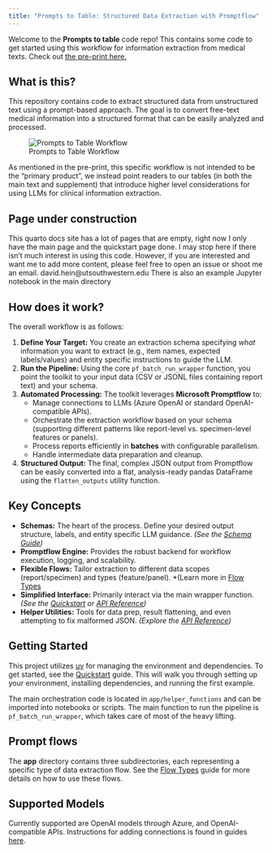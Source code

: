 ```yaml
---
title: "Prompts to Table: Structured Data Extraction with Promptflow"
---
```


Welcome to the **Prompts to table** code repo! This contains some code to get started using this workflow for information extraction from medical texts.
Check out [the pre-print here.](https://www.medrxiv.org/content/10.1101/2025.02.11.25322107v2)

## What is this?

This repository contains code to extract structured data from unstructured text using a prompt-based approach. The goal is to convert free-text medical information into a structured format that can be easily analyzed and processed.

![Prompts to Table Workflow](docs/P2T_Gitlab_figure.jpeg)

::: {.callout-note}
As mentioned in the pre-print, this specific workflow is not intended to be the "primary product", we instead point readers to our tables (in both the main text and supplement) that introduce higher level considerations for using LLMs for clinical information extraction.
:::

::: {.callout-caution}
## Page under construction
This quarto docs site has a lot of pages that are empty, right now I only have the main page and the quickstart page done. I may stop here if there isn't much interest in using this code.
However, if you are interested and want me to add more content, please feel free to open an issue or shoot me an email. david.hein@utsouthwestern.edu
There is also an example Jupyter notebook in the main directory
:::

## How does it work?

The overall workflow is as follows:

1.  **Define Your Target:** You create an extraction schema specifying *what* information you want to extract (e.g., item names, expected labels/values) and entity specific instructions to guide the LLM.
2.  **Run the Pipeline:** Using the core `pf_batch_run_wrapper` function, you point the toolkit to your input data (CSV or JSONL files containing report text) and your schema.
3.  **Automated Processing:** The toolkit leverages **Microsoft Promptflow** to:
    * Manage connections to LLMs (Azure OpenAI or standard OpenAI-compatible APIs).
    * Orchestrate the extraction workflow based on your schema (supporting different patterns like report-level vs. specimen-level features or panels).
    * Process reports efficiently in **batches** with configurable parallelism.
    * Handle intermediate data preparation and cleanup.
4.  **Structured Output:** The final, complex JSON output from Promptflow can be easily converted into a flat, analysis-ready pandas DataFrame using the `flatten_outputs` utility function.


## Key Concepts

* **Schemas:** The heart of the process. Define your desired output structure, labels, and entity specific LLM guidance. *(See the [Schema Guide](docs/guides_tutorials/editing_schemas.qmd))*
* **Promptflow Engine:** Provides the robust backend for workflow execution, logging, and scalability.
* **Flexible Flows:** Tailor extraction to different data scopes (report/specimen) and types (feature/panel). *(Learn more in [Flow Types](docs/guides_tutorials/flows.qmd)
* **Simplified Interface:** Primarily interact via the main wrapper function. *(See the [Quickstart](docs/quickstart.qmd) or [API Reference](docs/code_reference/run_pf_wrapper.qmd))*
* **Helper Utilities:** Tools for data prep, result flattening, and even attempting to fix malformed JSON. *(Explore the [API Reference](docs/code_reference/))*

## Getting Started

This project utilizes [uv](https://docs.astral.sh/uv/) for managing the environment and dependencies. To get started, see the [Quickstart](docs/quickstart.qmd) guide. This will walk you through setting up your environment, installing dependencies, and running the first example.

The main orchestration code is located in `app/helper_functions` and can be imported into notebooks or scripts. The main function to run the pipeline is `pf_batch_run_wrapper`, which takes care of most of the heavy lifting. 

## Prompt flows

The **app** directory contains three subdirectories, each representing a specific type of data extraction flow. See the [Flow Types](docs/guides_tutorials/flows.qmd) guide for more details on how to use these flows.

## Supported Models

Currently supported are OpenAI models through Azure, and OpenAI-compatible APIs. Instructions for adding connections is found in guides [here](docs/guides_tutorials/adding_connections.qmd).